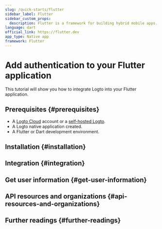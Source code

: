 ```yaml
---
slug: /quick-starts/flutter
sidebar_label: Flutter
sidebar_custom_props:
  description: Flutter is a framework for building hybrid mobile apps.
language: dart
official_link: https://flutter.dev
app_type: Native app
framework: Flutter
---
```




# Add authentication to your Flutter application

This tutorial will show you how to integrate Logto into your Flutter application.

<Tip />

## Prerequisites \{#prerequisites}

- A [Logto Cloud](https://cloud.logto.io) account or a [self-hosted Logto](/introduction/set-up-logto-oss).
- A Logto native application created.
- A Flutter or Dart development environment.

## Installation \{#installation}

<Installation />

<Dependency />

## Integration \{#integration}

<Integration />

## Get user information \{#get-user-information}

<GetUserInfo />

## API resources and organizations \{#api-resources-and-organizations}

<ApiResources />

<Organization />

## Further readings \{#further-readings}

<FurtherReadings />
